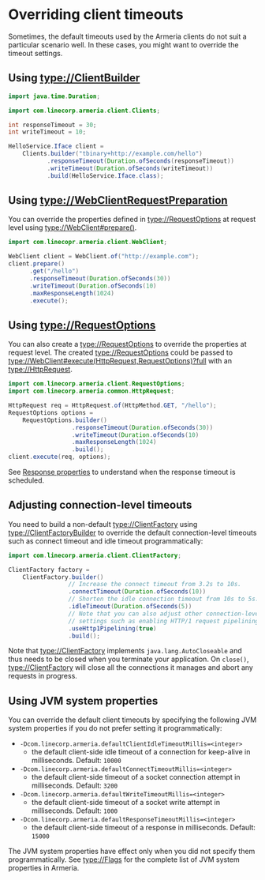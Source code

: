 # Overriding client timeouts

Sometimes, the default timeouts used by the Armeria clients do not suit a particular scenario well.
In these cases, you might want to override the timeout settings.

## Using <type://ClientBuilder>

```java
import java.time.Duration;

import com.linecorp.armeria.client.Clients;

int responseTimeout = 30;
int writeTimeout = 10;

HelloService.Iface client =
    Clients.builder("tbinary+http://example.com/hello")
           .responseTimeout(Duration.ofSeconds(responseTimeout))
           .writeTimeout(Duration.ofSeconds(writeTimeout))
           .build(HelloService.Iface.class);
```

## Using <type://WebClientRequestPreparation>

You can override the properties defined in <type://RequestOptions> at request level
using <type://WebClient#prepare()>.

```java
import com.linecopr.armeria.client.WebClient;

WebClient client = WebClient.of("http://example.com"); 
client.prepare()
      .get("/hello")
      .responseTimeout(Duration.ofSeconds(30))
      .writeTimeout(Duration.ofSeconds(10)
      .maxResponseLength(1024)
      .execute();
```

## Using <type://RequestOptions>

You can also create a <type://RequestOptions> to override the properties at request level. The
created <type://RequestOptions> could be passed to <type://WebClient#execute(HttpRequest,RequestOptions)?full>
with an <type://HttpRequest>.

```java
import com.linecorp.armeria.client.RequestOptions;
import com.linecorp.armeria.common.HttpRequest;

HttpRequest req = HttpRequest.of(HttpMethod.GET, "/hello");
RequestOptions options = 
    RequestOptions.builder()
                  .responseTimeout(Duration.ofSeconds(30))
                  .writeTimeout(Duration.ofSeconds(10)
                  .maxResponseLength(1024)
                  .build();
client.execute(req, options);
```

<Tip>

See [Response properties](/docs/advanced-structured-logging#response-properties) to understand when the
response timeout is scheduled.

</Tip>

## Adjusting connection-level timeouts

You need to build a non-default <type://ClientFactory> using <type://ClientFactoryBuilder> to override the default
connection-level timeouts such as connect timeout and idle timeout programmatically:

```java
import com.linecorp.armeria.client.ClientFactory;

ClientFactory factory =
    ClientFactory.builder()
                 // Increase the connect timeout from 3.2s to 10s.
                 .connectTimeout(Duration.ofSeconds(10))
                 // Shorten the idle connection timeout from 10s to 5s.
                 .idleTimeout(Duration.ofSeconds(5))
                 // Note that you can also adjust other connection-level
                 // settings such as enabling HTTP/1 request pipelining.
                 .useHttp1Pipelining(true)
                 .build();
```

Note that <type://ClientFactory> implements `java.lang.AutoCloseable` and thus needs to be closed when you
terminate your application. On `close()`, <type://ClientFactory> will close all the connections it manages
and abort any requests in progress.

## Using JVM system properties

You can override the default client timeouts by specifying the following JVM system properties if you do not
prefer setting it programmatically:
- `-Dcom.linecorp.armeria.defaultClientIdleTimeoutMillis=<integer>`
  - the default client-side idle timeout of a connection for keep-alive in milliseconds. Default: `10000`
- `-Dcom.linecorp.armeria.defaultConnectTimeoutMillis=<integer>`
  - the default client-side timeout of a socket connection attempt in milliseconds. Default: `3200`
- `-Dcom.linecorp.armeria.defaultWriteTimeoutMillis=<integer>`
  - the default client-side timeout of a socket write attempt in milliseconds. Default: `1000`
- `-Dcom.linecorp.armeria.defaultResponseTimeoutMillis=<integer>`
  - the default client-side timeout of a response in milliseconds. Default: `15000`

<Warning>

The JVM system properties have effect only when you did not specify them programmatically.
See <type://Flags> for the complete list of JVM system properties in Armeria.

</Warning>
